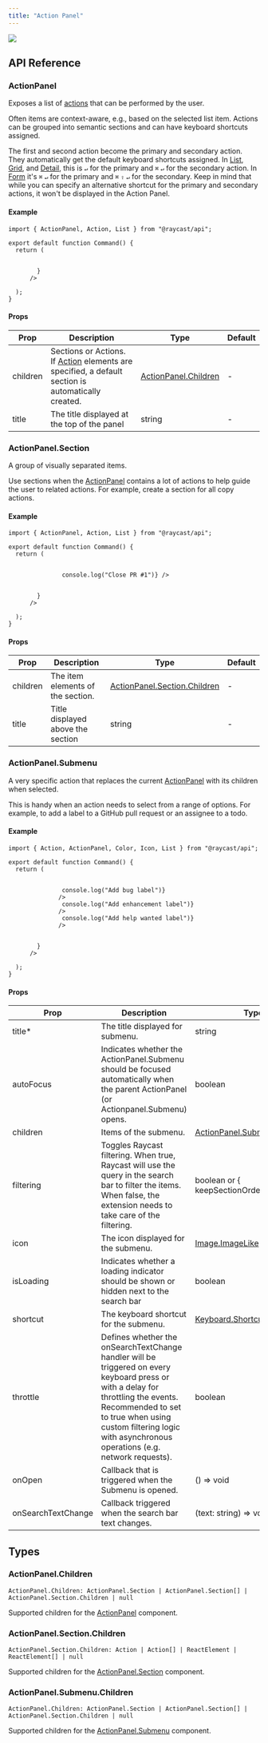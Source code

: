 ```yaml
---
title: "Action Panel"
---
```


![](/images/action-panel.png)

## API Reference

### ActionPanel

Exposes a list of [actions](/api-reference/user-interface/actions) that can be performed by the user.

Often items are context-aware, e.g., based on the selected list item. Actions can be grouped into semantic sections and can have keyboard shortcuts assigned.

The first and second action become the primary and secondary action. They automatically get the default keyboard shortcuts assigned. In [List](/api-reference/user-interface/list), [Grid](/api-reference/user-interface/grid), and [Detail](/api-reference/user-interface/detail), this is `↵` for the primary and `⌘` `↵` for the secondary action. In [Form](/api-reference/user-interface/form) it's `⌘` `↵` for the primary and `⌘` `⇧` `↵` for the secondary. Keep in mind that while you can specify an alternative shortcut for the primary and secondary actions, it won't be displayed in the Action Panel.

#### Example

```
import { ActionPanel, Action, List } from "@raycast/api";

export default function Command() {
  return (
            
          
        }
      />
    
  );
}
```

#### Props

| Prop     | Description                                                                                                                                        | Type                                                                                      | Default |
| -------- | -------------------------------------------------------------------------------------------------------------------------------------------------- | ----------------------------------------------------------------------------------------- | ------- |
| children | Sections or Actions. If [Action](/api-reference/user-interface/actions#action) elements are specified, a default section is automatically created. | [ActionPanel.Children](/api-reference/user-interface/action-panel#actionpanel.children) | \-      |
| title    | The title displayed at the top of the panel                                                                                                        | string                                                                                    | \-      |

### ActionPanel.Section

A group of visually separated items.

Use sections when the [ActionPanel](/api-reference/user-interface/action-panel#actionpanel) contains a lot of actions to help guide the user to related actions. For example, create a section for all copy actions.

#### Example

```
import { ActionPanel, Action, List } from "@raycast/api";

export default function Command() {
  return (
            
            
               console.log("Close PR #1")} />
            
          
        }
      />
    
  );
}
```

#### Props

| Prop     | Description                       | Type                                                                                                      | Default |
| -------- | --------------------------------- | --------------------------------------------------------------------------------------------------------- | ------- |
| children | The item elements of the section. | [ActionPanel.Section.Children](/api-reference/user-interface/action-panel#actionpanel.section.children) | \-      |
| title    | Title displayed above the section | string                                                                                                    | \-      |

### ActionPanel.Submenu

A very specific action that replaces the current [ActionPanel](/api-reference/user-interface/action-panel#actionpanel) with its children when selected.

This is handy when an action needs to select from a range of options. For example, to add a label to a GitHub pull request or an assignee to a todo.

#### Example

```
import { Action, ActionPanel, Color, Icon, List } from "@raycast/api";

export default function Command() {
  return (
      
            
               console.log("Add bug label")}
              />
               console.log("Add enhancement label")}
              />
               console.log("Add help wanted label")}
              />
            
          
        }
      />
    
  );
}
```

#### Props

| Prop               | Description                                                                                                                                                                                                                                            | Type                                                                                                      | Default                                                     |
| ------------------ | ------------------------------------------------------------------------------------------------------------------------------------------------------------------------------------------------------------------------------------------------------ | --------------------------------------------------------------------------------------------------------- | ----------------------------------------------------------- |
| title\*            | The title displayed for submenu.                                                                                                                                                                                                                       | string                                                                                                    | \-                                                          |
| autoFocus          | Indicates whether the ActionPanel.Submenu should be focused automatically when the parent ActionPanel (or Actionpanel.Submenu) opens.                                                                                                                  | boolean                                                                                                   | \-                                                          |
| children           | Items of the submenu.                                                                                                                                                                                                                                  | [ActionPanel.Submenu.Children](/api-reference/user-interface/action-panel#actionpanel.submenu.children) | \-                                                          |
| filtering          | Toggles Raycast filtering. When true, Raycast will use the query in the search bar to filter the items. When false, the extension needs to take care of the filtering.                                                                                 | boolean or { keepSectionOrder: boolean }                                                                  | false when onSearchTextChange is specified, true otherwise. |
| icon               | The icon displayed for the submenu.                                                                                                                                                                                                                    | [Image.ImageLike](/api-reference/user-interface/icons-and-images#image.imagelike)                       | \-                                                          |
| isLoading          | Indicates whether a loading indicator should be shown or hidden next to the search bar                                                                                                                                                                 | boolean                                                                                                   | false                                                       |
| shortcut           | The keyboard shortcut for the submenu.                                                                                                                                                                                                                 | [Keyboard.Shortcut](/api-reference/keyboard#keyboard.shortcut)                                          | \-                                                          |
| throttle           | Defines whether the onSearchTextChange handler will be triggered on every keyboard press or with a delay for throttling the events. Recommended to set to true when using custom filtering logic with asynchronous operations (e.g. network requests). | boolean                                                                                                   | false                                                       |
| onOpen             | Callback that is triggered when the Submenu is opened.                                                                                                                                                                                                 | () => void                                                                                                | \-                                                          |
| onSearchTextChange | Callback triggered when the search bar text changes.                                                                                                                                                                                                   | (text: string) => void                                                                                    | \-                                                          |

## Types

### ActionPanel.Children

```
ActionPanel.Children: ActionPanel.Section | ActionPanel.Section[] | ActionPanel.Section.Children | null
```

Supported children for the [ActionPanel](/api-reference/user-interface/action-panel#actionpanel) component.

### ActionPanel.Section.Children

```
ActionPanel.Section.Children: Action | Action[] | ReactElement | ReactElement[] | null
```

Supported children for the [ActionPanel.Section](/api-reference/user-interface/action-panel#actionpanel.section) component.

### ActionPanel.Submenu.Children

```
ActionPanel.Children: ActionPanel.Section | ActionPanel.Section[] | ActionPanel.Section.Children | null
```

Supported children for the [ActionPanel.Submenu](/api-reference/user-interface/action-panel#actionpanel.submenu) component.
